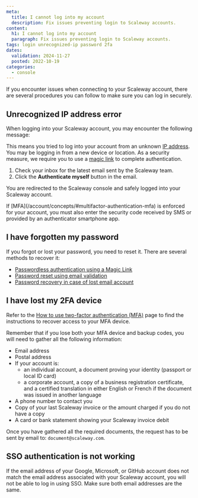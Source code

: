 ```yaml
---
meta:
  title: I cannot log into my account
  description: Fix issues preventing login to Scaleway accounts.
content:
  h1: I cannot log into my account
  paragraph: Fix issues preventing login to Scaleway accounts.
tags: login unrecognized-ip password 2fa
dates:
  validation: 2024-11-27
  posted: 2022-10-19
categories:
  - console
---
```


If you encounter issues when connecting to your Scaleway account, there are several procedures you can follow to make sure you can log in securely.

## Unrecognized IP address error
When logging into your Scaleway account, you may encounter the following message:

<Lightbox src="scaleway-unrecognized-ip.webp" alt="" />

This means you tried to log into your account from an unknown [IP address](/public-gateways/concepts/#ip-address). You may be logging in from a new device or location. As a security measure, we require you to use a [magic link](/account/concepts/#magic-link) to complete authentication.

1. Check your inbox for the latest email sent by the Scaleway team.
2. Click the **Authenticate myself** button in the email.

You are redirected to the Scaleway console and safely logged into your Scaleway account.

<Message type="note">
If [MFA](/account/concepts/#multifactor-authentication-mfa) is enforced for your account, you must also enter the security code received by SMS or provided by an authenticator smartphone app.
</Message>


## I have forgotten my password

If you forgot or lost your password, you need to reset it. There are several methods to recover it:
  - [Passwordless authentication using a Magic Link](/account/how-to/recover-a-lost-password/#log-in-without-a-password-using-a-magic-link)
  - [Password reset using email validation](/account/how-to/recover-a-lost-password/#reset-your-password-using-email-validation)
  - [Password recovery in case of lost email account](/account/how-to/recover-a-lost-password/#recover-your-password-if-you-lost-access-to-your-email-account)

## I have lost my 2FA device

Refer to the [How to use two-factor authentication (MFA)](/account/how-to/use-2fa/) page to find the instructions to recover access to your MFA device.

Remember that if you lose both your MFA device and backup codes, you will need to gather all the following information:

* Email address
* Postal address
* If your account is:
  - an individual account, a document proving your identity (passport or local ID card)
  - a corporate account, a copy of a business registration certificate,
   and a certified translation in either English or French if the document was issued in another language
* A phone number to contact you
* Copy of your last Scaleway invoice or the amount charged if you do not have a copy
* A card or bank statement showing your Scaleway invoice debit

Once you have gathered all the required documents, the request has to be sent by email to: `document@scaleway.com`.

## SSO authentication is not working

If the email address of your Google, Microsoft, or GitHub account does not match the email address associated with your Scaleway account, you will not be able to log in using SSO. Make sure both email addresses are the same.